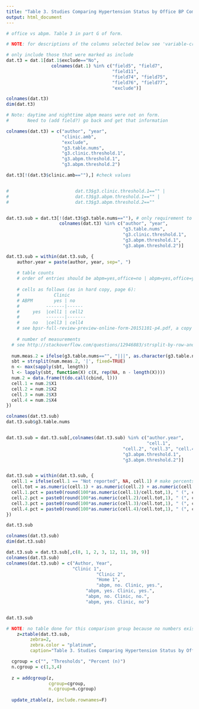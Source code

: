 ```yaml
---
title: "Table 3. Studies Comparing Hypertension Status by Office BP Compared to Hypertension Status by Ambulatory BP Monitoring"
output: html_document
---
```



```r

# office vs abpm. Table 3 in part G of form.

# NOTE: for descriptions of the columns selected below see 'variable-crosswalk.csv'

# only include those that were marked as include
dat.t3 = dat.1[dat.1$exclude=="No",
                 colnames(dat.1) %in% c("field5", "field7",
                                        "field11",
                                        "field74", "field75",
                                        "field76", "field77",
                                        "exclude")]

colnames(dat.t3)
dim(dat.t3)

# Note: daytime and nighttime abpm means were not on form.
#       Need to (add field?) go back and get that information

colnames(dat.t3) = c("author", "year", 
                     "clinic.amb",
                     "exclude",
                     "g3.table.nums", 
                     "g3.clinic.threshold.1",
                     "g3.abpm.threshold.1",
                     "g3.abpm.threshold.2")

dat.t3[!(dat.t3$clinic.amb==""),] #check values


#                         dat.t3$g3.clinic.threshold.1=="" |
#                         dat.t3$g3.abpm.threshold.1=="" |
#                         dat.t3$g3.abpm.threshold.2==""


dat.t3.sub = dat.t3[!(dat.t3$g3.table.nums==""), # only requirement to include for this table is if counts are included (will skip requirement that there are thresholds (code commented out above))
                    colnames(dat.t3) %in% c("author", "year",
                                            "g3.table.nums",
                                            "g3.clinic.threshold.1",
                                            "g3.abpm.threshold.1",
                                            "g3.abpm.threshold.2")]

dat.t3.sub = within(dat.t3.sub, {
    author.year = paste(author, year, sep=", ")
    
    # table counts
    # order of entries should be abpm=yes,office=no | abpm=yes,office=yes | abpm=no, office=no | abpm=no,office=yes
    
    # cells as follows (as in hard copy, page 6):
    #             Clinic
    # ABPM        yes | no
    #          -------|------
    #     yes  |cell1 | cell2
    #          -------|-------
    #     no   |cell3 | cell4 
    # see bpsr-full-review-preview-online-form-20151101-p4.pdf, a copy of the online form
    
    # number of measurements
  # see http://stackoverflow.com/questions/12946883/strsplit-by-row-and-distribute-results-by-column-in-data-frame
  
  num.meas.2 = ifelse(g3.table.nums=="", "|||", as.character(g3.table.nums))
  sbt = strsplit(num.meas.2, '|', fixed=TRUE)
  n <- max(sapply(sbt, length))
  l <- lapply(sbt, function(X) c(X, rep(NA, n - length(X))))
  num.2 = data.frame(t(do.call(cbind, l)))
  cell.1 = num.2$X1
  cell.2 = num.2$X2
  cell.3 = num.2$X3
  cell.4 = num.2$X4
})

colnames(dat.t3.sub)
dat.t3.sub$g3.table.nums


dat.t3.sub = dat.t3.sub[,colnames(dat.t3.sub) %in% c("author.year", 
                                                     "cell.1",
                                            "cell.2", "cell.3", "cell.4",                                               "g3.clinic.threshold.1",
                                            "g3.abpm.threshold.1",
                                            "g3.abpm.threshold.2")]


dat.t3.sub = within(dat.t3.sub, {
  cell.1 = ifelse(cell.1 == "Not reported", NA, cell.1) # make percents and n
  cell.tot = as.numeric(cell.1) + as.numeric(cell.2) + as.numeric(cell.3) + as.numeric(cell.4)
  cell.1.pct = paste0(round(100*as.numeric(cell.1)/cell.tot,1), " (", cell.1, ")")
  cell.2.pct = paste0(round(100*as.numeric(cell.2)/cell.tot,1), " (", cell.2, ")")
  cell.3.pct = paste0(round(100*as.numeric(cell.3)/cell.tot,1), " (", cell.3, ")")
  cell.4.pct = paste0(round(100*as.numeric(cell.4)/cell.tot,1), " (", cell.4, ")")
})

dat.t3.sub 

colnames(dat.t3.sub)
dim(dat.t3.sub)

dat.t3.sub = dat.t3.sub[,c(8, 1, 2, 3, 12, 11, 10, 9)]
colnames(dat.t3.sub)
colnames(dat.t3.sub) = c("Author, Year",
                         "Clinic 1",
                                  "Clinic 2",
                                  "Home 1",
                                  "abpm, no. Clinic, yes.",
                              "abpm, yes. Clinic, yes.",
                              "abpm, no. Clinic, no.", 
                              "abpm, yes. Clinic, no")


dat.t3.sub

```


```r
# NOTE: no table done for this comparison group because no numbers exist for this particular table.
    z=ztable(dat.t3.sub,
         zebra=2,
         zebra.color = "platinum",
         caption="Table 3. Studies Comparing Hypertension Status by Office BP Compared to Hypertension Status by Ambulatory BP Monitoring")

  cgroup = c("", "Thresholds", "Percent (n)")
  n.cgroup = c(1,3,4)
  
  z = addcgroup(z, 
                cgroup=cgroup, 
                n.cgroup=n.cgroup)
  
  update_ztable(z, include.rownames=F)
  
```
